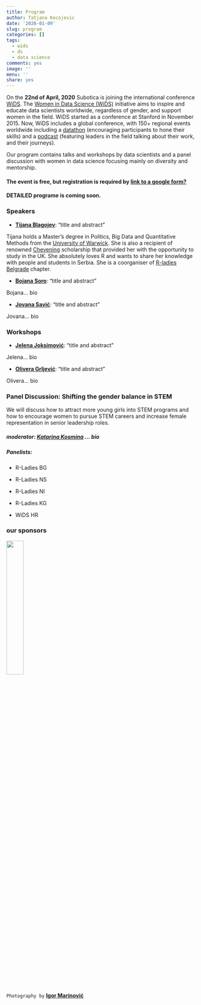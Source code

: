```yaml
---
title: Program
author: Tatjana Kecojevic
date: '2020-01-09'
slug: program
categories: []
tags:
  - wids
  - ds
  - data science
comments: yes
image: ''
menu: ''
share: yes
---
```

On the **22nd of April, 2020** Subotica is joining the international conference [WiDS](https://www.widsconference.org). The [Women in Data Science (WiDS)](https://www.widsconference.org) initiative aims to inspire and educate data scientists worldwide, regardless of gender, and support women in the field. WiDS started as a conference at Stanford in November 2015. Now, WiDS includes a global conference, with 150+ regional events worldwide including a [datathon](https://www.widsconference.org/datathon.html) (encouraging participants to hone their skills) and a [podcast](https://www.widsconference.org/podcast.html) (featuring leaders in the field talking about their work, and their journeys). 

Our program contains talks and workshops by data scientists and a panel discussion with women in data science focusing mainly on diversity and mentorship. 

#### The event is free, but registration is required by [link to a google form?]()

#### DETAILED programe is coming soon.

###

### Speakers

- **[Tijana Blagojev](https://www.linkedin.com/in/tijana-blagojev-288b3442/)**: "title and abstract"

Tijana holds a Master’s degree in Politics, Big Data and Quantitative Methods from the [University of Warwick](https://warwick.ac.uk). She is also a recipient of renowned [Chevening](https://www.chevening.org) scholarship that provided her with the opportunity to study in the UK. She absolutely loves R and wants to share her knowledge with people and students in Serbia. She is a coorganiser of [R-ladies Belgrade](https://www.meetup.com/rladies-belgrade/) chapter. 

- **[Bojana Soro](https://www.linkedin.com/in/bojana-soro-73ba65131/)**: "title and abstract"

Bojana... bio

- **[Jovana Savić](https://www.linkedin.com/in/jovana-savić-12aa305a/)**: "title and abstract"

Jovana... bio



### Workshops

- **[Jelena Joksimović](https://www.linkedin.com/in/jelenajoksimovic92/)**: "title and abstract"

Jelena... bio

- **[Olivera Grljević](https://www.linkedin.com/in/olivera-grljević-3842b516/)**: "title and abstract"

Olivera... bio


### Panel Discussion: Shifting the gender balance in STEM

We will discuss how to attract more young girls into STEM programs and how to encourage women to pursue STEM careers and increase female representation in senior leadership roles.


##### moderator: **[Katarina Kosmina](https://www.linkedin.com/in/kosmina/)** ... bio

##### Panelists:

- R-Ladies BG

- R-Ladies NS

- R-Ladies NI

- R-Ladies KG

- WiDS HR

### our sponsors
![](/post/program_files/infostud_logo.png){width=30% height=30%}

`Photography by` [**Igor Marinović**](https://www.linkedin.com/in/marinowski/)



